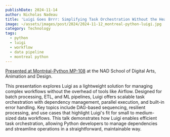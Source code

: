 ```yaml
---
publishDate: 2024-11-14
author: Nicholas Nadeau
title: 'Luigi Goes Brrr: Simplifying Task Orchestration Without the Headaches'
image: ~/assets/images/post/2024/2024-11-12_montreal-python-luigi.jpg
category: Technology
tags:
  - python
  - luigi
  - workflow
  - data pipeline
  - montreal python
---
```



[Presented at Montréal-Python MP-108](https://www.meetup.com/montreal-python/events/303432317/?utm_medium=referral&utm_campaign=share-btn_savedevents_share_modal&utm_source=link) at the NAD School of Digital Arts, Animation and Design.

<YouTube id="-RJ4VO86Fg8" />

This presentation explores Luigi as a lightweight solution for managing complex workflows without the overhead of tools like Airflow. Designed for batch processing, ETL, and ML pipelines, Luigi offers scalable task orchestration with dependency management, parallel execution, and built-in error handling. Key topics include DAG-based sequencing, resilient processing, and use cases that highlight Luigi's fit for small to medium-sized data workflows. This talk demonstrates how Luigi enables efficient task orchestration, allowing Python developers to manage dependencies and streamline operations in a straightforward, maintainable way.

